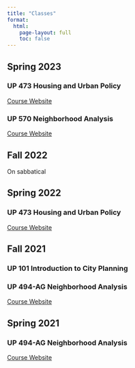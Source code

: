 ```yaml
---
title: "Classes"
format:
  html:
    page-layout: full
    toc: false
---
```


## Spring 2023
### UP 473 Housing and Urban Policy
[Course Website](classes.qmd)

### UP 570 Neighborhood Analysis
[Course Website](https://up570s23.netlify.app)

## Fall 2022
On sabbatical

## Spring 2022
### UP 473 Housing and Urban Policy
[Course Website](https://housingandurbanpolicy-s22.netlify.app)

## Fall 2021
### UP 101 Introduction to City Planning
### UP 494-AG Neighborhood Analysis
[Course Website](https://neighborhood-analysis-f21.netlify.app)

## Spring 2021
### UP 494-AG Neighborhood Analysis
[Course Website](https://neighborhood-analysis-s21.netlify.app)

